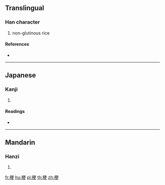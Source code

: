 {{character info/new}}
==Translingual==

===Han character===
{{Han char|rn=115|rad=禾|as=07|sn=12|four=|canj=HDMLK}}

# non-glutinous rice

====References====
* {{Han ref|kx=0854.040|dkj=25075|dj=1278.170|hdz=42605.200|uh=7A09|ud=31241}}

----

==Japanese==

===Kanji===
{{ja-kanji|grade=|rs=禾07}}

# {{defn|lang=ja|sort=禾07}}

====Readings====
* {{ja-readings|on=[[こう]] (kō)|kun=[[うるち]] (uruchi)|nanori=}}

----

==Mandarin==

===Hanzi===
{{cmn-hanzi|pin=[[gēng]] ([[geng1]])|wg=keng<sup>1</sup>}}

# {{defn|lang=cmn|sort=禾07}}

[[fr:稉]]
[[hu:稉]]
[[pl:稉]]
[[th:稉]]
[[zh:稉]]